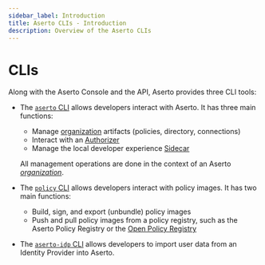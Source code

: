```yaml
---
sidebar_label: Introduction
title: Aserto CLIs - Introduction
description: Overview of the Aserto CLIs
---
```


# CLIs

Along with the Aserto Console and the API, Aserto provides three CLI tools:

- The [`aserto` CLI](/docs/v1/command-line-interface/aserto-cli/installation) allows developers interact with Aserto. It has three main functions:

  - Manage [organization](/docs/v1/overview/organization) artifacts (policies, directory, connections)
  - Interact with an [Authorizer](/docs/v1/overview/authorizer)
  - Manage the local developer experience [Sidecar](/docs/v1/command-line-interface/aserto-cli/onebox)

  All management operations are done in the context of an Aserto [_organization_](/docs/v1/overview/organization).

- The [`policy` CLI](/docs/v1/command-line-interface/policy-cli/download) allows developers interact with policy images. It has two main functions:

  - Build, sign, and export (unbundle) policy images
  - Push and pull policy images from a policy registry, such as the Aserto Policy Registry or the [Open Policy Registry](https://www.openpolicyregistry.io/)

- The [`aserto-idp` CLI](/docs/v1/command-line-interface/aserto-idp-cli/installation) allows developers to import user data from an Identity Provider into Aserto.
